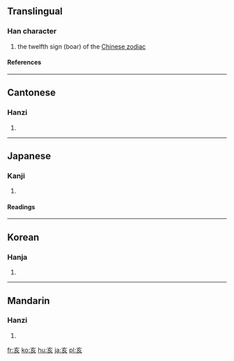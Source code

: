 ==Translingual==
===Han character===
{{Han char|rn=8|rad=亠|as=04|sn=6|four=0080<sub>2</sub>|canj=卜女竹人 (YVHO)}}
# the twelfth sign (boar) of the [[Wikipedia:Chinese zodiac|Chinese zodiac]]
====References====
{{Han ref|kx=0088.080|dkj=00292|dj=0186.010|hdz=10283.050|uh=4EA5|ud=20133|bh=A5E8|bd=42472}}
----
==Cantonese==
===Hanzi===
{{yue-hanzi|jyut=|y=hoi6}}
# {{defn|Cantonese}}
----
==Japanese==
===Kanji===
{{ja-kanji|grade=|rs=亠04}}
# {{defn|Japanese}}
====Readings====
{{ja-readings|on=[[がい]] (gai), [[かい]] (kai)|kun=[[い]] (i), [[ゐ]] (wi, ''outdated'')}}
----

==Korean==
===Hanja===
{{ko-hanja|hangeul=해|rv=hae|mr=hae}}
# {{defn|Korean}}
----
==Mandarin==
===Hanzi===
{{cmn-hanzi|pin=[[hài]] (hai4)|wg=hai<sup>4</sup>}}
# {{defn|Mandarin}}

[[fr:亥]]
[[ko:亥]]
[[hu:亥]]
[[ja:亥]]
[[pl:亥]]